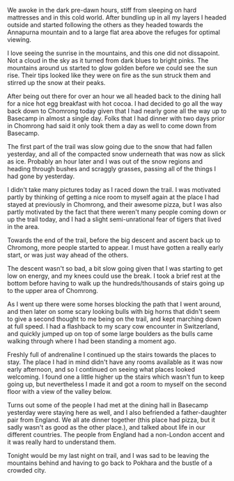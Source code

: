 We awoke in the dark pre-dawn hours, stiff from sleeping on hard mattresses and
in this cold world. After bundling up in all my layers I headed outside and
started following the others as they headed towards the Annapurna mountain and
to a large flat area above the refuges for optimal viewing.

<Stats gain="2421" loss="1240" miles="3" steps="30949" />

I love seeing the sunrise in the mountains, and this one did not dissapoint. Not
a cloud in the sky as it turned from dark blues to bright pinks. The mountains
around us started to glow golden before we could see the sun rise. Their tips
looked like they were on fire as the sun struck them and stirred up the snow
at their peaks.

After being out there for over an hour we all headed back to the dining hall
for a nice hot egg breakfast with hot cocoa. I had decided to go all the way
back down to Chomrong today given that I had nearly gone all the way up to
Basecamp in almost a single day. Folks that I had dinner with two days prior
in Chomrong had said it only took them a day as well to come down from Basecamp.

The first part of the trail was slow going due to the snow that had fallen
yesterday, and all of the compacted snow underneath that was now as slick as
ice. Probably an hour later and I was out of the snow regions and heading
through bushes and scraggly grasses, passing all of the things I had gone by
yesterday.

I didn't take many pictures today as I raced down the trail. I was motivated
partly by thinking of getting a nice room to myself again at the place I had
stayed at previously in Chomrong, and their awesome pizza, but I was also partly
motivated by the fact that there weren't many people coming down or up the trail
today, and I had a slight semi-unrational fear of tigers that lived in the area.

Towards the end of the trail, before the big descent and ascent back up to
Chromong, more people started to appear. I must have gotten a really early start,
or was just way ahead of the others.

The descent wasn't so bad, a bit slow going given that I was starting to get
low on energy, and my knees could use the break. I took a brief rest at the
bottom before having to walk up the hundreds/thousands of stairs going up to
the upper area of Chomrong.

As I went up there were some horses blocking the path that I went around, and
then later on some scary looking bulls with big horns that didn't seem to give a
second thought to me being on the trail, and kept marching down at full speed.
I had a flashback to my scary cow encounter in Switzerland, and quickly jumped
up on top of some large boulders as the bulls came walking through where I had
been standing a moment ago.

Freshly full of andrenaline I continued up the stairs towards the places to stay.
The place I had in mind didn't have any rooms available as it was now early
afternoon, and so I continued on seeing what places looked welcoming. I found
one a little higher up the stairs which wasn't fun to keep going up, but
nevertheless I made it and got a room to myself on the second floor with a view
of the valley below.

Turns out some of the people I had met at the dining hall in Basecamp yesterday
were staying here as well, and I also befriended a father-daughter pair from
England. We all ate dinner together (this place had pizza, but it sadly wasn't
as good as the other place.), and talked about life in our different countries.
The people from England had a non-London accent and it was really hard to
understand them.

Tonight would be my last night on trail, and I was sad to be leaving the
mountains behind and having to go back to Pokhara and the bustle of a crowded
city.
